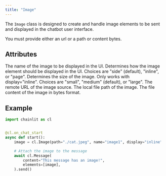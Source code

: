 ```yaml
---
title: "Image"
---
```


The `Image` class is designed to create and handle image elements to be sent and displayed in the chatbot user interface.

You must provide either an url or a path or content bytes.

## Attributes

<ParamField path="name" type="str">
  The name of the image to be displayed in the UI.
</ParamField>

<ParamField path="display" type="ElementDisplay" optional>
  Determines how the image element should be displayed in the UI. Choices are
  "side" (default), "inline", or "page".
</ParamField>

<ParamField path="size" type="ElementSize" optional>
  Determines the size of the image. Only works with display="inline". Choices
  are "small", "medium" (default), or "large".
</ParamField>

<ParamField path="url" type="str" optional>
  The remote URL of the image source.
</ParamField>

<ParamField path="path" type="str" optional>
  The local file path of the image.
</ParamField>

<ParamField path="content" type="bytes" optional>
  The file content of the image in bytes format.
</ParamField>

## Example

```python
import chainlit as cl


@cl.on_chat_start
async def start():
    image = cl.Image(path="./cat.jpeg", name="image1", display="inline")

    # Attach the image to the message
    await cl.Message(
        content="This message has an image!",
        elements=[image],
    ).send()
```
